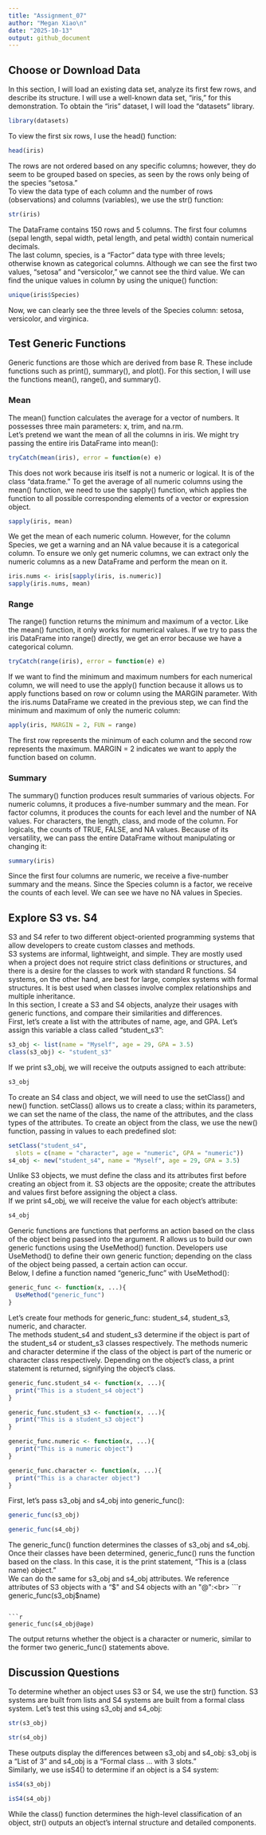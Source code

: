 ```yaml
---
title: "Assignment_07"
author: "Megan Xiao\n"
date: "2025-10-13"
output: github_document
---
```


## Choose or Download Data

In this section, I will load an existing data set, analyze its first few rows, and describe its structure. I will use a well-known data set, "iris," for this demonstration. To obtain the "iris" dataset, I will load the "datasets" library.<br>

```r
library(datasets)
```
To view the first six rows, I use the head() function:<br>
```r
head(iris)
```
The rows are not ordered based on any specific columns; however, they do seem to be grouped based on species, as seen by the rows only being of the species "setosa."<br>
To view the data type of each column and the number of rows (observations) and columns (variables), we use the str() function:<br>

```r
str(iris)
```
The DataFrame contains 150 rows and 5 columns. The first four columns (sepal length, sepal width, petal length, and petal width) contain numerical decimals. <br>
The last column, species, is a "Factor" data type with three levels; otherwise known as categorical columns. Although we can see the first two values, "setosa" and "versicolor," we cannot see the third value. We can find the unique values in column by using the unique() function:<br>

```r
unique(iris$Species)
```
Now, we can clearly see the three levels of the Species column: setosa, versicolor, and virginica.<br>

## Test Generic Functions
Generic functions are those which are derived from base R. These include functions such as print(), summary(), and plot(). For this section, I will use the functions mean(), range(), and summary().<br>

### Mean
The mean() function calculates the average for a vector of numbers. It possesses three main parameters: x, trim, and na.rm.<br>
Let's pretend we want the mean of all the columns in iris. We might try passing the entire iris DataFrame into mean():<br>
```r
tryCatch(mean(iris), error = function(e) e)
```
This does not work because iris itself is not a numeric or logical. It is of the class "data.frame." To get the average of all numeric columns using the mean() function, we need to use the sapply() function, which applies the function to all possible corresponding elements of a vector or expression object.<br>

```r
sapply(iris, mean)
```
We get the mean of each numeric column. However, for the column Species, we get a warning and an NA value because it is a categorical column. To ensure we only get numeric columns, we can extract only the numeric columns as a new DataFrame and perform the mean on it.<br>
```r
iris.nums <- iris[sapply(iris, is.numeric)]
sapply(iris.nums, mean)

```

### Range
The range() function returns the minimum and maximum of a vector. Like the mean() function, it only works for numerical values. If we try to pass the iris DataFrame into range() directly, we get an error because we have a categorical column.<br>
```r
tryCatch(range(iris), error = function(e) e)
```
If we want to find the minimum and maximum numbers for each numerical column, we will need to use the apply() function because it allows us to apply functions based on row or column using the MARGIN parameter. With the iris.nums DataFrame we created in the previous step, we can find the minimum and maximum of only the numeric column:<br>
```r
apply(iris, MARGIN = 2, FUN = range)
```
The first row represents the minimum of each column and the second row represents the maximum. MARGIN = 2 indicates we want to apply the function based on column.<br>

### Summary
The summary() function produces result summaries of various objects. For numeric columns, it produces a five-number summary and the mean. For factor columns, it produces the counts for each level and the number of NA values. For characters, the length, class, and mode of the column. For logicals, the counts of TRUE, FALSE, and NA values.
Because of its versatility, we can pass the entire DataFrame without manipulating or changing it:<br>

```r
summary(iris)
```
Since the first four columns are numeric, we receive a five-number summary and the means. Since the Species column is a factor, we receive the counts of each level. We can see we have no NA values in Species.<br>

## Explore S3 vs. S4
S3 and S4 refer to two different object-oriented programming systems that allow developers to create custom classes and methods. <br>
S3 systems are informal, lightweight, and simple. They are mostly used when a project does not require strict class definitions or structures, and there is a desire for the classes to work with standard R functions. S4 systems, on the other hand, are best for large, complex systems with formal structures. It is best used when classes involve complex relationships and multiple inheritance.<br>
In this section, I create a S3 and S4 objects, analyze their usages with generic functions, and compare their similarities and differences.<br>
First, let's create a list with the attributes of name, age, and GPA. Let's assign this variable a class called "student_s3":<br>
```r
s3_obj <- list(name = "Myself", age = 29, GPA = 3.5)
class(s3_obj) <- "student_s3"
```
If we print s3_obj, we will receive the outputs assigned to each attribute:<br>
```r
s3_obj
```
To create an S4 class and object, we will need to use the setClass() and new() function. setClass() allows us to create a class; within its parameters, we can set the name of the class, the name of the attributes, and the class types of the attributes. To create an object from the class, we use the new() function, passing in values to each predefined slot:<br>
```r
setClass("student_s4",
  slots = c(name = "character", age = "numeric", GPA = "numeric"))
s4_obj <- new("student_s4", name = "Myself", age = 29, GPA = 3.5)
```
Unlike S3 objects, we must define the class and its attributes first before creating an object from it. S3 objects are the opposite; create the attributes and values first before assigning the object a class.<br>
If we print s4_obj, we will receive the value for each object's attribute:<br>
```r
s4_obj
```
Generic functions are functions that performs an action based on the class of the object being passed into the argument. R allows us to build our own generic functions using the UseMethod() function. Developers use UseMethod() to define their own generic function; depending on the class of the object being passed, a certain action can occur.<br>
Below, I define a function named "generic_func" with UseMethod():<br>
```r
generic_func <- function(x, ...){
  UseMethod("generic_func")
}
```
Let's create four methods for generic_func: student_s4, student_s3, numeric, and character.<br> 
The methods student_s4 and student_s3 determine if the object is part of the student_s4 or student_s3 classes respectively. The methods numeric and character determine if the class of the object is part of the numeric or character class respectively. Depending on the object's class, a print statement is returned, signifying the object's class.<br>

```r
generic_func.student_s4 <- function(x, ...){
  print("This is a student_s4 object")
}

generic_func.student_s3 <- function(x, ...){
  print("This is a student_s3 object")
}

generic_func.numeric <- function(x, ...){
  print("This is a numeric object")
}

generic_func.character <- function(x, ...){
  print("This is a character object")
}
```
First, let's pass s3_obj and s4_obj into generic_func():
```r
generic_func(s3_obj)
```
```r
generic_func(s4_obj)
```
The generic_func() function determines the classes of s3_obj and s4_obj. Once their classes have been determined, generic_func() runs the function based on the class. In this case, it is the print statement, "This is a (class name) object."<br>
We can do the same for s3_obj and s4_obj attributes. We reference attributes of S3 objects with a "$" and S4 objects with an "@":<br>
```r
generic_func(s3_obj$name)
```

```r
generic_func(s4_obj@age)
```
The output returns whether the object is a character or numeric, similar to the former two generic_func() statements above.<br>

## Discussion Questions
To determine whether an object uses S3 or S4, we use the str() function. S3 systems are built from lists and S4 systems are built from a formal class system. Let's test this using s3_obj and s4_obj:<br>
```r
str(s3_obj)
```

```r
str(s4_obj)
```

These outputs display the differences between s3_obj and s4_obj: s3_obj is a "List of 3" and s4_obj is a "Formal class ... with 3 slots."<br>
Similarly, we use isS4() to determine if an object is a S4 system:<br>
```r
isS4(s3_obj)
```

```r
isS4(s4_obj)
```
While the class() function determines the high-level classification of an object, str() outputs an object's internal structure and detailed components.<br>
